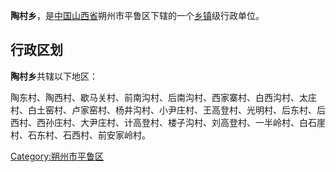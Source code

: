 {{中国乡级行政区
| 行政区全称 = 陶村乡 
| 景观照片文件名 =
| 景观照片描述 =
| 汉语拼音 =
| 通用拼音 =
| 注音符號 =
| 其它标音类型1 =
| 其它标音1 =
| 其它标音类型2 =
| 其它标音2 =
| 其它语言类型1 =
| 其它语言地名1 =
| 其它语言类型2 =
| 其它语言地名2 =
| 上级行政区 = [[山西省|山西省]]朔州市平鲁区
| 行政区类别 = [[乡镇|乡镇]]
| 行政区划代码 =
| 地理坐标 =
| 总面积 =
| 户籍人口 =
| 户籍人口年份 =
| 常住人口 =
| 常住人口年份 =
| 人口密度 =
| 行政区划 =
| 官方网站 =
| 政府驻地 =
| 邮政编码 =
| 毗邻行政区 =
| 位置图文件名 =
| 位置图描述 =
}}
'''陶村乡 '''，是[[中华人民共和国|中国]][[山西省|山西省]]朔州市平鲁区下辖的一个[[乡镇|乡镇]]级行政单位。

== 行政区划 ==
'''陶村乡 '''共辖以下地区：

陶东村、陶西村、歇马关村、前南沟村、后南沟村、西家寨村、白西沟村、太庄村、白土窑村、卢家窑村、杨井沟村、小尹庄村、王高登村、光明村、后东村、后西村、西孙庄村、大尹庄村、计高登村、楼子沟村、刘高登村、一半岭村、白石崖村、石东村、石西村、前安家岭村。

{{山西小作品}}
{{朔州市平鲁区行政区划}}

[[Category:朔州市平鲁区|Category:朔州市平鲁区]]